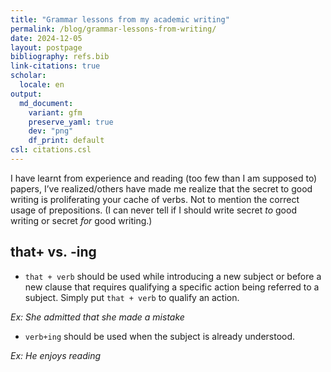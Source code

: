 ```yaml
---
title: "Grammar lessons from my academic writing"
permalink: /blog/grammar-lessons-from-writing/
date: 2024-12-05
layout: postpage
bibliography: refs.bib
link-citations: true
scholar:
  locale: en
output:
  md_document:
    variant: gfm
    preserve_yaml: true
    dev: "png"
    df_print: default
csl: citations.csl
---
```


I have learnt from experience and reading (too few than I am supposed to) papers, I've realized/others have made me realize that the secret to good writing is proliferating your cache of verbs. Not to mention the correct usage of prepositions. (I can never tell if I should write secret _to_ good writing or secret _for_ good writing.)

## that+<verb> vs. <verb>-ing 

- `that + verb` should be used while introducing a new subject or before a new clause that requires qualifying a specific action being referred to a subject. Simply put `that + verb` to qualify an action. 

_Ex: She admitted that she made a mistake_

- `verb+ing` should be used when the subject is already understood. 

_Ex: He enjoys reading_
